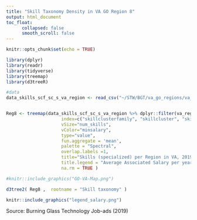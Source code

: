 ```yaml
---
title: "Skill Taxonomy Density in VA GO Region 8"
output: html_document
toc_float:
      collapsed: false
      smooth_scroll: false
---
```


```r
knitr::opts_chunk$set(echo = TRUE)
```


```r
library(dplyr)
library(readr)
library(tidyverse)
library(treemap)
library(d3treeR)

#data
data_skills_scf_sc_s_va_region <- read_csv("~/STW/BGT/va_go_regions/va_go_bgt/data_skills_scf_sc_s_va_region.csv")


Reg8 <- treemap(data_skills_scf_sc_s_va_region %>% dplyr::filter(va_region == 8) ,
                     index=c("skillclusterfamily", "skillcluster", "skill" ),
                     vSize="num_skills",
                     vColor="minsalary",
                     type="value",
                     fun.aggregate = 'mean',
                     palette = "Spectral",
                     overlap.labels =1,
                     title="Skills (specialized) per Region in VA, 2019",
                     title.legend = "Average Associated Salary per year",
                     na.rm = TRUE )
```


```r
#knitr::include_graphics("GO-VA-Map.png")

d3tree2( Reg8 ,  rootname = "Skill taxonomy" )

```

```r
knitr::include_graphics("legend_salary.png")
```


Source: Burning Glass Technology Job-ads (2019)